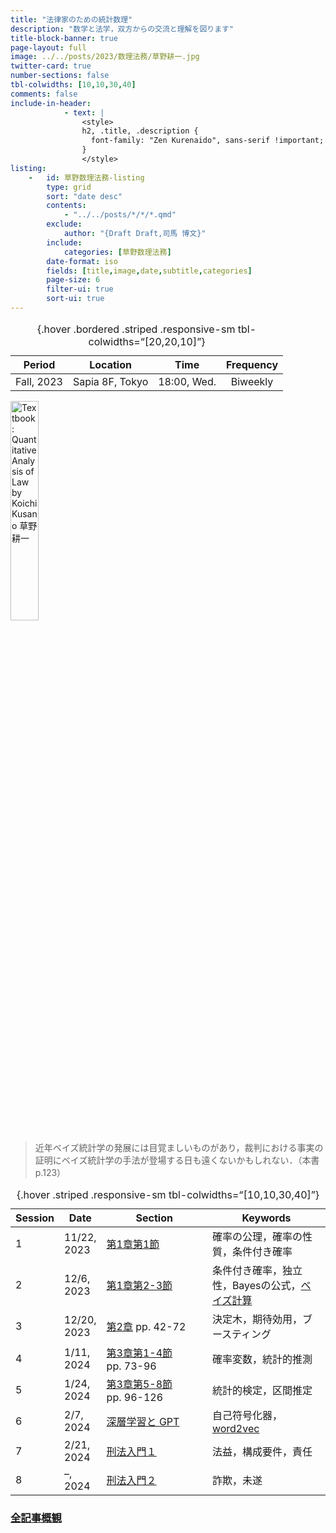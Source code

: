 ```yaml
---
title: "法律家のための統計数理"
description: "数学と法学，双方からの交流と理解を図ります" 
title-block-banner: true
page-layout: full
image: ../../posts/2023/数理法務/草野耕一.jpg
twitter-card: true
number-sections: false
tbl-colwidths: [10,10,30,40]
comments: false
include-in-header: 
            - text: |
                <style>
                h2, .title, .description {
                  font-family: "Zen Kurenaido", sans-serif !important;
                }
                </style>
listing: 
    -   id: 草野数理法務-listing
        type: grid
        sort: "date desc"
        contents:
            - "../../posts/*/*/*.qmd"
        exclude:
            author: "{Draft Draft,司馬 博文}"
        include:
            categories: [草野数理法務]
        date-format: iso
        fields: [title,image,date,subtitle,categories]
        page-size: 6
        filter-ui: true
        sort-ui: true
---
```


| Period | Location | Time | Frequency |
|:----:|:-----:|:----:|:---:|
| Fall, 2023 | Sapia 8F, Tokyo | 18:00, Wed. | Biweekly |

: {.hover .bordered .striped .responsive-sm tbl-colwidths="[20,20,10]"}

[![Textbook: Quantitative Analysis of Law by Koichi Kusano 草野耕一](../../posts/2023/数理法務/草野耕一.jpg){width=30%}](https://www.yuhikaku.co.jp/books/detail/9784641125889)

> 近年ベイズ統計学の発展には目覚ましいものがあり，裁判における事実の証明にベイズ統計学の手法が登場する日も遠くないかもしれない．（本書 p.123）



| Session | Date | Section | Keywords |
|-|---|---------|----------|
| 1 | 11/22, 2023 | [第1章第1節](../../posts/2023/数理法務/%E6%B3%95%E5%BE%8B%E5%AE%B6%E3%81%AE%E3%81%9F%E3%82%81%E3%81%AE%E7%B5%B1%E8%A8%88%E6%95%B0%E7%90%861.qmd) | 確率の公理，確率の性質，条件付き確率 |
| 2 | 12/6, 2023 | [第1章第2-3節](../../posts/2023/数理法務/%E6%B3%95%E5%BE%8B%E5%AE%B6%E3%81%AE%E3%81%9F%E3%82%81%E3%81%AE%E7%B5%B1%E8%A8%88%E6%95%B0%E7%90%862.qmd) | 条件付き確率，独立性，Bayesの公式，[ベイズ計算](../../posts/2023/Surveys/BayesianComp.qmd) |
| 3 | 12/20, 2023 | [第2章](../../posts/2023/数理法務/%E6%B3%95%E5%BE%8B%E5%AE%B6%E3%81%AE%E3%81%9F%E3%82%81%E3%81%AE%E7%B5%B1%E8%A8%88%E6%95%B0%E7%90%863.qmd) pp. 42-72 | 決定木，期待効用，ブースティング | 
| 4 | 1/11, 2024  | [第3章第1-4節](../../posts/2023/数理法務/%E6%B3%95%E5%BE%8B%E5%AE%B6%E3%81%AE%E3%81%9F%E3%82%81%E3%81%AE%E7%B5%B1%E8%A8%88%E6%95%B0%E7%90%864.qmd) pp. 73-96 | 確率変数，統計的推測 |
| 5 | 1/24, 2024  | [第3章第5-8節](../../posts/2023/数理法務/%E6%B3%95%E5%BE%8B%E5%AE%B6%E3%81%AE%E3%81%9F%E3%82%81%E3%81%AE%E7%B5%B1%E8%A8%88%E6%95%B0%E7%90%865.qmd) pp. 96-126 | 統計的検定，区間推定 |
| 6 | 2/7, 2024  | [深層学習と GPT](../../posts/2024/%E6%95%B0%E7%90%86%E6%B3%95%E5%8B%99/%E6%B3%95%E5%BE%8B%E5%AE%B6%E3%81%AE%E3%81%9F%E3%82%81%E3%81%AE%E7%B5%B1%E8%A8%88%E6%95%B0%E7%90%866.qmd) | 自己符号化器，[word2vec](https://arxiv.org/abs/1301.3781) |
| 7 | 2/21, 2024 | [刑法入門１](../../posts/2024/%E6%95%B0%E7%90%86%E6%B3%95%E5%8B%99/%E6%B3%95%E5%BE%8B%E5%AE%B6%E3%81%AE%E3%81%9F%E3%82%81%E3%81%AE%E7%B5%B1%E8%A8%88%E6%95%B0%E7%90%867.qmd) | 法益，構成要件，責任 |
| 8 | --, 2024 | [刑法入門２](../../posts/2024/%E6%95%B0%E7%90%86%E6%B3%95%E5%8B%99/%E6%B3%95%E5%BE%8B%E5%AE%B6%E3%81%AE%E3%81%9F%E3%82%81%E3%81%AE%E7%B5%B1%E8%A8%88%E6%95%B0%E7%90%867.qmd) | 詐欺，未遂 | 

: {.hover .striped .responsive-sm tbl-colwidths="[10,10,30,40]"}

### [全記事概観](https://162348.github.io/blog.html#category=%E8%8D%89%E9%87%8E%E6%95%B0%E7%90%86%E6%B3%95%E5%8B%99)

::: {#草野数理法務-listing}
:::

